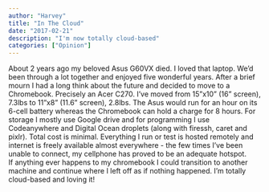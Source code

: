 ```yaml
---
author: "Harvey"
title: "In The Cloud"
date: "2017-02-21"
description: "I'm now totally cloud-based"
categories: ["Opinion"]
---
```


About 2 years ago my beloved Asus G60VX died.  I loved that laptop.  We'd been through a lot together and enjoyed five wonderful years.  After a brief mourn I had a long think about the future and decided to move to a Chromebook.  Precisely an Acer C270.  I've moved from 15"x10" (16" screen), 7.3lbs to 11"x8" (11.6" screen), 2.8lbs.  The Asus would run for an hour on its 6-cell battery whereas the Chromebook can hold a charge for 8 hours.  For storage I mostly use Google drive and for programming I use Codeanywhere and Digital Ocean droplets (along with firessh, caret and pixlr).  Total cost is minimal.  Everything I run or test is hosted remotely and internet is freely available almost everywhere - the few times I've been unable to connect, my cellphone has proved to be an adequate hotspot.  
If anything ever happens to my chromebook I could transition to another machine and continue where I left off as if nothing happened.  I'm totally cloud-based and loving it!
